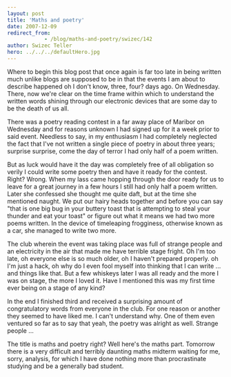 ```yaml
---
layout: post
title: 'Maths and poetry'
date: 2007-12-09
redirect_from: 
            - /blog/maths-and-poetry/swizec/142
author: Swizec Teller
hero: ../../../defaultHero.jpg
---
```

Where to begin this blog post that once again is far too late in being written much unlike blogs are supposed to be in that the events I am about to describe happened oh I don't know, three, four? days ago. On Wednesday. There, now we're clear on the time frame within which to understand the written words shining through our electronic devices that are some day to be the death of us all.

There was a poetry reading contest in a far away place of Maribor on Wednesday and for reasons unknown I had signed up for it a week prior to said event. Needless to say, in my enthusiasm I had completely neglected the fact that I've not written a single piece of poetry in about three years; surprise surprise, come the day of terror I had only half of a poem written.

But as luck would have it the day was completely free of all obligation so verily I could write some poetry then and have it ready for the contest. Right? Wrong. When my lass came hopping through the door ready for us to leave for a great journey in a few hours I still had only half a poem written. Later she confessed she thought me quite daft, but at the time she mentioned naught. We put our hairy heads together and before you can say "that is one big bug in your buttery toast that is attempting to steal your thunder and eat your toast" or figure out what it means we had two more poems written. In the device of timeleaping frogginess, otherwise known as a car, she managed to write two more.

The club wherein the event was taking place was full of strange people and an electricity in the air that made me have terrible stage fright. Oh I'm too late, oh everyone else is so much older, oh I haven't prepared properly. oh I'm just a hack, oh why do I even fool myself into thinking that I can write ... and things like that. But a few whiskeys later I was all ready and the more I was on stage, the more I loved it. Have I mentioned this was my first time ever being on a stage of any kind?

In the end I finished third and received a surprising amount of congratulatory words from everyone in the club. For one reason or another they seemed to have liked me. I can't understand why. One of them even ventured so far as to say that yeah, the poetry was alright as well. Strange people ...

The title is maths and poetry right? Well here's the maths part. Tomorrow there is a very difficult and terribly daunting maths midterm waiting for me, sorry, analysis, for which I have done nothing more than procrastinate studying and be a generally bad student.